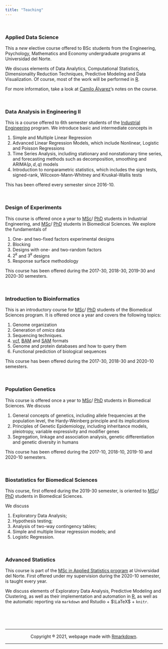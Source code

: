 ```yaml
---
title: "Teaching"
---
```

<br>

### Applied Data Science
This a *new* elective course offered to BSc students from the Engineering, Psychology, Mathematics and Economy undergraduate programs at Universidad del Norte. 

We discuss elements of Data Analytics, Computational Statistics, Dimensionality Reduction Techniques, Predictive Modeling and Data Visualization. Of course, most of the work will be performed in [R](https://www.r-project.org/).

For more information, take a look at [Camilo Álvarez](https://github.com/calvarezr7/Curso_AppliedDataAnalytics)'s notes on the course.

<br>


### Data Analysis in Engineering II
This is a course offered to 6th semester students of the [Industrial Engineering](https://www.uninorte.edu.co/web/ingenieria-industrial) program. We introduce basic and intermediate concepts in

1. Simple and Multiple Linear Regression
2. Advanced Linear Regression Models, which include Nonlinear, Logistic and Poisson Regressions
3. Time Series Analysis, including stationary and nonstationary time series, and forecasting methods such as decomposition, smoothing and ARIMA$(p,d,q)$ models
4. Introduction to nonparametric statistics, which includes the sign tests, signed-rank, Wilcoxon-Mann-Whitney and Kruskal-Wallis tests

This has been offered every semester since 2016-10.

<br>

### Design of Experiments 

This course is offered once a year to [MSc](https://www.uninorte.edu.co/web/maestria-en-ingenieria-industrial)/ [PhD](https://www.uninorte.edu.co/web/doctorado-en-ingenieria-industrial) students in Industrial Engineering, and [MSc](https://www.uninorte.edu.co/web/maestria-en-ciencias-basicas-biomedicas)/ [PhD](https://www.uninorte.edu.co/web/doctorado-en-ciencias-biomedicas) students in Biomedical Sciences. We explore the fundamentals of 

1. One- and two-fixed factors experimental designs
2. Blocking
3. Designs with one- and two-random factors
4. $2^k$ and $3^k$ designs
5. Response surface methodology

This course has been offered during the 2017-30, 2018-30, 2019-30 and 2020-30 semesters.

<br>


### Introduction to Bioinformatics
This is an introductory course for  [MSc](https://www.uninorte.edu.co/web/maestria-en-ciencias-basicas-biomedicas)/ [PhD](https://www.uninorte.edu.co/web/doctorado-en-ciencias-biomedicas) students of the Biomedical Sciences program. It is offered once a year and covers the following topics:

1. Genome organization
2. Generation of *omics* data
3. Sequencing techniques. 
4. [vcf](https://www.ebi.ac.uk/training/online/course/human-genetic-variation-i-introduction-2019/variant-identification-and-analysis-0#targetText=VCF%20is%20the%20standard%20file%20format%20for%20storing%20variation%20data.&targetText=VCF%20is%20a%20preferred%20format,are%20tab%20delimited%20text%20files.), [BAM](https://genome.sph.umich.edu/wiki/BAM) and [SAM](https://en.wikipedia.org/wiki/SAM_(file_format)) formats
5. Genome and protein databases and how to query them
6. Functional prediction of biological sequences

This course has been offered during the 2017-30, 2018-30 and 2020-10 semesters.

<br>

### Population Genetics
This course is offered once a year to  [MSc](https://www.uninorte.edu.co/web/maestria-en-ciencias-basicas-biomedicas)/ [PhD](https://www.uninorte.edu.co/web/doctorado-en-ciencias-biomedicas)  students in Biomedical Sciences. We discuss

1. General concepts of genetics, including allele frequencies at the population level, the Hardy-Weinberg principle and its implications
2. Principles of Genetic Epidemiology, including inheritance models, pleiotropy, variable expressivity and modifier genes
3. Segregation, linkage and association analysis, genetic differentiation and genetic diversity in humans

This course has been offered during the 2017-10, 2018-10, 2019-10 and 2020-10  semesters.

<br>

### Biostatistics for Biomedical Sciences
This course, first offered during the 2019-30 semester, is oriented to  [MSc](https://www.uninorte.edu.co/web/maestria-en-ciencias-basicas-biomedicas)/ [PhD](https://www.uninorte.edu.co/web/doctorado-en-ciencias-biomedicas)  students in Biomedical Sciences. 

We discuss 

1. Exploratory Data Analysis;
2. Hypothesis testing;
3. Analysis of two-way contingency tables;
3. Simple and multiple linear regression models; and
4. Logistic Regression.


<br>


### Advanced Statistics 
This course is part of the [MSc in Applied Statistics program](https://www.uninorte.edu.co/web/maestria-en-estadistica-aplicada) at Universidad del Norte. First offered under my supervision during the 2020-10 semester, is taught every year.

We discuss elements of Exploratory Data Analysis, Predictive Modeling and Clustering, as well as their implementation and automation in  [R](https://www.r-project.org/), as well as the automatic reporting via `markdown` and Rstudio + $\LaTeX$ + `knitr`.  


<center>
<br><br><br>
<hr>
Copyright ® 2021, webpage made with [Rmarkdown](https://rmarkdown.rstudio.com/).
<hr>
</center>
